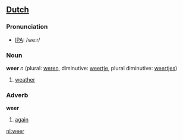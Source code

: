 ==[[Dutch]]==
=== Pronunciation ===
*[[w:IPA|IPA]]: /weːr/
===Noun===

'''weer''' ''n'' (plural: [[weren]], diminutive: [[weertje]], plural diminutive: [[weertjes]])

# [[weather]]

===Adverb===
'''weer'''

# [[again]]

[[nl:weer]]